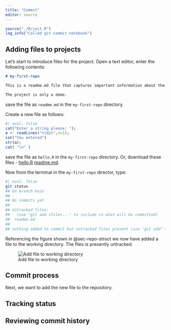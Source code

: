 ```yaml
---
title: "Commit"
editor: source
---
```



```r
source("./R/init.R")
log_info("Called git-commit notebook")
```

## Adding files to projects

Let's start to introduce files for the project.
Open a text editor, enter the following contents:

```md
# my-first-repo

This is a readme.md file that captures important information about the project.

The project is only a demo.
```

save the file as `readme.md` in the `my-first-repo` directory.


Create a new file as follows:

```r
#| eval: false
cat("Enter a string please: ");
a <- readLines("stdin",n=1);
cat("You entered")
str(a);
cat( "\n" )
```

save the file as `hello.R` in the `my-first-repo` directory.
Or, download these files - [hello.R](https://github.com/maj-biostat/get-going-with-git/resources/my-first-repo/hello.R) [readme.md](https://github.com/maj-biostat/get-going-with-git/resources/my-first-repo/readme.md).

Now from the terminal in the `my-first-repo` director, type:

```bash
#| eval: false
git status
## On branch main
## 
## No commits yet
## 
## Untracked files:
##   (use "git add <file>..." to include in what will be committed)
## 	readme.md
## 
## nothing added to commit but untracked files present (use "git add" to track)
```

Referencing the figure shown in @sec-repo-struct we now have added a file to the working directory.
The files is presently untracked.

![Add file to working directory](../fig/repos-add-file.jpg)

## Commit process

Next, we want to add the new file to the repository.



## Tracking status

## Reviewing commit history


